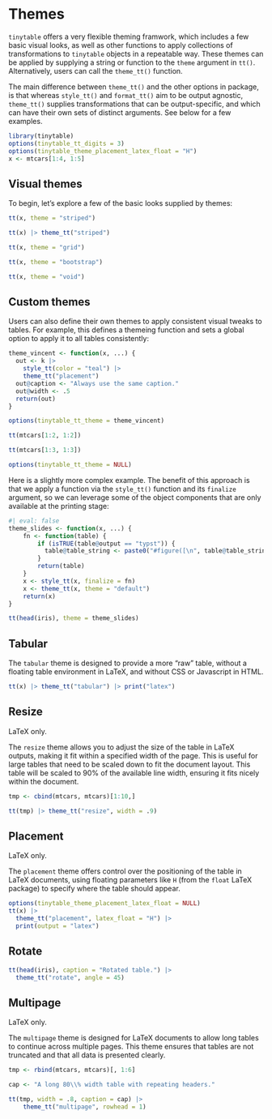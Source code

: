# Themes

```{=html}
<script id="MathJax-script" async src="https://cdn.jsdelivr.net/npm/mathjax@3/es5/tex-mml-chtml.js"></script>
<script>
MathJax = {
  tex: {
    inlineMath: [['$', '$'], ['\\(', '\\)']]
  },
  svg: {
    fontCache: 'global'
  }
};
</script>
```

`tinytable` offers a very flexible theming framwork, which includes a few basic visual looks, as well as other functions to apply collections of transformations to `tinytable` objects in a repeatable way. These themes can be applied by supplying a string or function to the `theme` argument in `tt()`. Alternatively, users can call the `theme_tt()` function.

The main difference between `theme_tt()` and the other options in package, is that whereas `style_tt()` and `format_tt()` aim to be output agnostic, `theme_tt()` supplies transformations that can be output-specific, and which can have their own sets of distinct arguments. See below for a few examples.

```r
library(tinytable)
options(tinytable_tt_digits = 3)
options(tinytable_theme_placement_latex_float = "H")
x <- mtcars[1:4, 1:5]
```

## Visual themes

To begin, let's explore a few of the basic looks supplied by themes:

```r
tt(x, theme = "striped")

tt(x) |> theme_tt("striped")
```

```r
tt(x, theme = "grid")
```

```r
tt(x, theme = "bootstrap")
```

::: {.content-visible when-format="pdf"}
```r
tt(x, theme = "void")
```
:::


## Custom themes

Users can also define their own themes to apply consistent visual tweaks to tables. For example, this defines a themeing function and sets a global option to apply it to all tables consistently:

```r
theme_vincent <- function(x, ...) {
  out <- k |> 
    style_tt(color = "teal") |>
    theme_tt("placement")
  out@caption <- "Always use the same caption."
  out@width <- .5
  return(out)
}

options(tinytable_tt_theme = theme_vincent)

tt(mtcars[1:2, 1:2])

tt(mtcars[1:3, 1:3])

options(tinytable_tt_theme = NULL)
```


Here is a slightly more complex example. The benefit of this approach is that we apply a function via the `style_tt()` function and its `finalize` argument, so we can leverage some of the object components that are only available at the printing stage:

```r
#| eval: false
theme_slides <- function(x, ...) {
    fn <- function(table) {
        if (isTRUE(table@output == "typst")) {
          table@table_string <- paste0("#figure([\n", table@table_string, "\n])")
        }
        return(table)
    }
    x <- style_tt(x, finalize = fn)
    x <- theme_tt(x, theme = "default")
    return(x)
}

tt(head(iris), theme = theme_slides)
```


## Tabular

The `tabular` theme is designed to provide a more "raw" table, without a floating table environment in LaTeX, and without CSS or Javascript in HTML. 

```r
tt(x) |> theme_tt("tabular") |> print("latex")
```


## Resize

::: {.content-visible when-format="html"}
LaTeX only.
:::

::: {.content-visible when-format="pdf"}
The `resize` theme allows you to adjust the size of the table in LaTeX outputs, making it fit within a specified width of the page. This is useful for large tables that need to be scaled down to fit the document layout. This table will be scaled to 90% of the available line width, ensuring it fits nicely within the document.

```r
tmp <- cbind(mtcars, mtcars)[1:10,]

tt(tmp) |> theme_tt("resize", width = .9)
```
:::



## Placement

::: {.content-visible when-format="html"}
LaTeX only.
:::

::: {.content-visible when-format="pdf"}
The `placement` theme offers control over the positioning of the table in LaTeX documents, using floating parameters like `H` (from the `float` LaTeX package) to specify where the table should appear.

```r
options(tinytable_theme_placement_latex_float = NULL)
tt(x) |>
  theme_tt("placement", latex_float = "H") |>
  print(output = "latex")
```
:::


::: {.content-visible when-format="pdf"}
## Rotate

```r
tt(head(iris), caption = "Rotated table.") |> 
  theme_tt("rotate", angle = 45)
```
:::


## Multipage

::: {.content-visible when-format="html"}
LaTeX only.
:::

::: {.content-visible when-format="pdf"}
The `multipage` theme is designed for LaTeX documents to allow long tables to continue across multiple pages. This theme ensures that tables are not truncated and that all data is presented clearly.

```r
tmp <- rbind(mtcars, mtcars)[, 1:6]

cap <- "A long 80\\% width table with repeating headers."

tt(tmp, width = .8, caption = cap) |> 
    theme_tt("multipage", rowhead = 1)
```
:::

